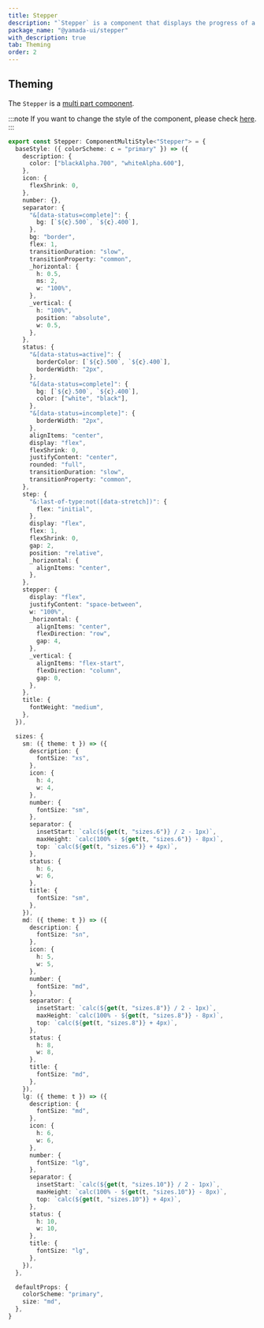 ```yaml
---
title: Stepper
description: "`Stepper` is a component that displays the progress of a multi-step process."
package_name: "@yamada-ui/stepper"
with_description: true
tab: Theming
order: 2
---
```


## Theming

The `Stepper` is a [multi part component](/styled-system/theming/component-styles#multi-part-components).

:::note
If you want to change the style of the component, please check [here](/styled-system/theming/customize-theme#changing-the-style-of-components).
:::

```ts
export const Stepper: ComponentMultiStyle<"Stepper"> = {
  baseStyle: ({ colorScheme: c = "primary" }) => ({
    description: {
      color: ["blackAlpha.700", "whiteAlpha.600"],
    },
    icon: {
      flexShrink: 0,
    },
    number: {},
    separator: {
      "&[data-status=complete]": {
        bg: [`${c}.500`, `${c}.400`],
      },
      bg: "border",
      flex: 1,
      transitionDuration: "slow",
      transitionProperty: "common",
      _horizontal: {
        h: 0.5,
        ms: 2,
        w: "100%",
      },
      _vertical: {
        h: "100%",
        position: "absolute",
        w: 0.5,
      },
    },
    status: {
      "&[data-status=active]": {
        borderColor: [`${c}.500`, `${c}.400`],
        borderWidth: "2px",
      },
      "&[data-status=complete]": {
        bg: [`${c}.500`, `${c}.400`],
        color: ["white", "black"],
      },
      "&[data-status=incomplete]": {
        borderWidth: "2px",
      },
      alignItems: "center",
      display: "flex",
      flexShrink: 0,
      justifyContent: "center",
      rounded: "full",
      transitionDuration: "slow",
      transitionProperty: "common",
    },
    step: {
      "&:last-of-type:not([data-stretch])": {
        flex: "initial",
      },
      display: "flex",
      flex: 1,
      flexShrink: 0,
      gap: 2,
      position: "relative",
      _horizontal: {
        alignItems: "center",
      },
    },
    stepper: {
      display: "flex",
      justifyContent: "space-between",
      w: "100%",
      _horizontal: {
        alignItems: "center",
        flexDirection: "row",
        gap: 4,
      },
      _vertical: {
        alignItems: "flex-start",
        flexDirection: "column",
        gap: 0,
      },
    },
    title: {
      fontWeight: "medium",
    },
  }),

  sizes: {
    sm: ({ theme: t }) => ({
      description: {
        fontSize: "xs",
      },
      icon: {
        h: 4,
        w: 4,
      },
      number: {
        fontSize: "sm",
      },
      separator: {
        insetStart: `calc(${get(t, "sizes.6")} / 2 - 1px)`,
        maxHeight: `calc(100% - ${get(t, "sizes.6")} - 8px)`,
        top: `calc(${get(t, "sizes.6")} + 4px)`,
      },
      status: {
        h: 6,
        w: 6,
      },
      title: {
        fontSize: "sm",
      },
    }),
    md: ({ theme: t }) => ({
      description: {
        fontSize: "sn",
      },
      icon: {
        h: 5,
        w: 5,
      },
      number: {
        fontSize: "md",
      },
      separator: {
        insetStart: `calc(${get(t, "sizes.8")} / 2 - 1px)`,
        maxHeight: `calc(100% - ${get(t, "sizes.8")} - 8px)`,
        top: `calc(${get(t, "sizes.8")} + 4px)`,
      },
      status: {
        h: 8,
        w: 8,
      },
      title: {
        fontSize: "md",
      },
    }),
    lg: ({ theme: t }) => ({
      description: {
        fontSize: "md",
      },
      icon: {
        h: 6,
        w: 6,
      },
      number: {
        fontSize: "lg",
      },
      separator: {
        insetStart: `calc(${get(t, "sizes.10")} / 2 - 1px)`,
        maxHeight: `calc(100% - ${get(t, "sizes.10")} - 8px)`,
        top: `calc(${get(t, "sizes.10")} + 4px)`,
      },
      status: {
        h: 10,
        w: 10,
      },
      title: {
        fontSize: "lg",
      },
    }),
  },

  defaultProps: {
    colorScheme: "primary",
    size: "md",
  },
}
```
